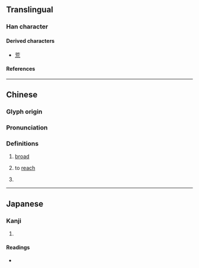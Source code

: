 {{also|㐬}}
{{character info}}
==Translingual==

===Han character===
{{Han char|rn=47|rad=巛|as=03|sn=6|four=00211|canj=YVHLU|ids=⿱亡𫶧}}

====Derived characters====
* [[荒]]

====References====
{{Han ref|kx=0324.060|dkj=08679|dj=0624.110|hdz=10283.040|uh=5DDF}}

----

==Chinese==
{{zh-forms|alt=㠩}}

===Glyph origin===
{{Han etym}}

===Pronunciation===
{{zh-pron
|m=huāng
|c=fong1
|mc=y
|oc=y
|ma=
|cat=a,v
}}

===Definitions===
{{zh-hanzi}}

# {{lb|zh|obsolete}} [[broad]]
# {{lb|zh|obsolete|rare}} to [[reach]]
# {{lb|zh|obsolete}} {{zh-alt-form|荒|to abandon}}

----

==Japanese==

===Kanji===
{{ja-kanji|grade=|rs=巛03}}

# {{rfdef|ja|sort=巛03}}

====Readings====
* {{ja-readings|on=[[こう]] (kō)|kun=}}
